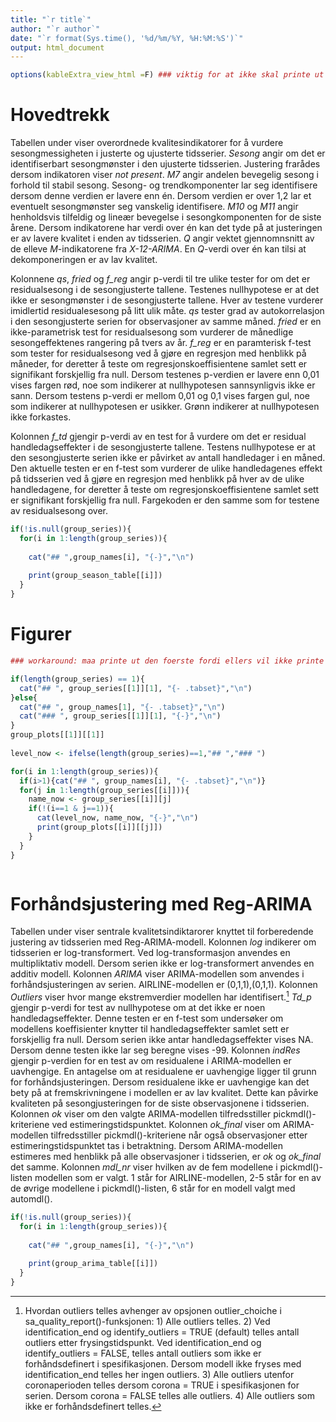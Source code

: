 ```yaml
---
title: "`r title`"
author: "`r author`"
date: "`r format(Sys.time(), '%d/%m/%Y, %H:%M:%S')`"
output: html_document 
---
```


```r

options(kableExtra_view_html =F) ### viktig for at ikke skal printe ut i viewer i rstudio!! 


```



# Hovedtrekk {.unnumbered .tabset}

Tabellen under viser overordnede kvalitesindikatorer for å vurdere sesongmessigheten i justerte og ujusterte tidsserier. *Sesong* angir om det er identifiserbart sesongmønster i den ujusterte tidsserien. Justering frarådes dersom indikatoren viser *not present*. *M7* angir andelen bevegelig sesong i forhold til stabil sesong.  Sesong- og trendkomponenter lar seg identifisere dersom denne verdien er lavere enn én. Dersom verdien er over 1,2 lar et eventuelt sesongmønster seg vanskelig identifisere. *M10* og *M11* angir henholdsvis tilfeldig og lineær bevegelse i sesongkomponenten for de siste årene. Dersom indikatorene har verdi over én kan det tyde på at justeringen er av lavere kvalitet i enden av tidsserien. *Q* angir vektet gjennomnsnitt av de elleve *M*-indikatorene fra *X-12-ARIMA*. En *Q*-verdi over én kan tilsi at dekomponeringen er av lav kvalitet. 

Kolonnene *qs*, *fried* og *f_reg* angir p-verdi til tre ulike tester for om det er residualsesong i de sesongjusterte tallene. Testenes nullhypotese er at det ikke er sesongmønster i de sesongjusterte tallene. Hver av testene vurderer imidlertid  residualesesong på litt ulik måte. *qs* tester grad av autokorrelasjon i den sesongjusterte serien for observasjoner av samme måned. *fried* er en ikke-parametrisk test for residualsesong som vurderer de månedlige sesongeffektenes rangering på tvers av år. *f_reg* er en paramterisk f-test som tester for residualsesong ved å gjøre en regresjon med henblikk på måneder, for deretter å teste om regresjonskoeffisientene samlet sett er signifikant forskjellig fra null. Dersom testenes p-verdien er lavere enn 0,01 vises fargen rød, noe som indikerer at nullhypotesen sannsynligvis ikke er sann. Dersom testens p-verdi er mellom 0,01 og 0,1 vises fargen gul, noe som indikerer at nullhypotesen er usikker. Grønn indikerer at nullhypotesen ikke forkastes. 

Kolonnen *f_td* gjengir p-verdi av en test for å vurdere om det er residual handledagseffekter i de sesongjusterte tallene. Testens nullhypotese er at den sesongjusterte serien ikke er påvirket av antall handledager i en måned. Den aktuelle testen er en f-test som vurderer de ulike handledagenes effekt på tidsserien ved å gjøre en regresjon med henblikk på hver av de ulike handledagene, for deretter å teste om regresjonskoeffisientene samlet sett er signifikant forskjellig fra null. Fargekoden er den samme som for testene av residualsesong over.

```r


if(!is.null(group_series)){ 
  for(i in 1:length(group_series)){
    
    cat("## ",group_names[i], "{-}","\n") 
  
    print(group_season_table[[i]])
  }
}
```
# Figurer {.unnumbered .tabset .tabset-dropdown}


```r

### workaround: maa printe ut den foerste fordi ellers vil ikke printe ut i rmd inni loopen. Ingen aning hvorfor.

if(length(group_series) == 1){
  cat("## ", group_series[[1]][1], "{- .tabset}","\n") 
}else{
  cat("## ", group_names[1], "{- .tabset}","\n") 
  cat("### ", group_series[[1]][1], "{-}","\n") 
}
group_plots[[1]][[1]]
  
level_now <- ifelse(length(group_series)==1,"## ","### ")

for(i in 1:length(group_series)){
  if(i>1){cat("## ", group_names[i], "{- .tabset}","\n")}
  for(j in 1:length(group_series[[i]])){
    name_now <- group_series[[i]][j]
    if(!(i==1 & j==1)){
      cat(level_now, name_now, "{-}","\n") 
      print(group_plots[[i]][[j]])
    }
  }    
}



```



# Forhåndsjustering med Reg-ARIMA {.unnumbered .tabset}

Tabellen under viser sentrale kvalitetsindiktarorer knyttet til forberedende justering av tidsserien med Reg-ARIMA-modell. Kolonnen *log* indikerer om tidsserien er log-transformert. Ved log-transformasjon anvendes en multipliktativ modell. Dersom serien ikke er log-transformert anvendes en additiv modell. Kolonnen *ARIMA* viser ARIMA-modellen som anvendes i forhåndsjusteringen av serien. AIRLINE-modellen er  (0,1,1),(0,1,1). Kolonnen *Outliers* viser hvor mange ekstremverdier modellen har identifisert.^[Hvordan outliers telles avhenger av opsjonen outlier_choiche i sa_quality_report()-funksjonen:
1) Alle outliers telles. 2) Ved identification_end og identify_outliers = TRUE (default) telles antall outliers etter frysingstidspunkt. Ved identification_end og identify_outliers = FALSE, telles antall outliers som ikke er forhåndsdefinert i spesifikasjonen.  Dersom modell ikke fryses med identification_end telles her ingen outliers. 3) Alle outliers utenfor coronaperioden telles dersom corona = TRUE i spesifikasjonen for serien. Dersom corona = FALSE telles alle outliers. 4) Alle outliers som ikke er forhåndsdefinert telles.] *Td_p* gjengir p-verdi for test av nullhypotese om at det ikke er noen handledagseffekter. Denne testen er en f-test som undersøker om modellens koeffisienter knytter til handledagseffekter samlet sett er forskjellig fra null. Dersom serien ikke antar handledagseffekter vises NA. Dersom denne testen ikke lar seg beregne vises -99. Kolonnen *indRes* gjengir p-verdien for en test av om residualene i ARIMA-modellen er uavhengige. En antagelse om at residualene er uavhengige ligger til grunn for forhåndsjusteringen. Dersom residualene ikke er uavhengige kan det bety på at fremskrivningene i modellen er av lav kvalitet. Dette kan påvirke kvaliteten på sesongjusteringen for de siste observasjonene i tidsserien. Kolonnen *ok* viser om den valgte ARIMA-modellen tilfredsstiller pickmdl()-kriteriene ved estimeringstidspunktet. Kolonnen *ok_final* viser om ARIMA-modellen tilfredsstiller pickmdl()-kriteriene når også observasjoner etter estimeringstidspunktet tas i betraktning.  Dersom ARIMA-modellen estimeres med henblikk på alle observasjoner i tidsserien, er *ok* og *ok_final* det samme. Kolonnen *mdl_nr* viser hvilken av de fem modellene i pickmdl()-listen modellen som er valgt. 1 står for AIRLINE-modellen, 2-5 står for en av de øvrige modellene i pickmdl()-listen, 6 står for en modell valgt med automdl().  

```r

if(!is.null(group_series)){ 
  for(i in 1:length(group_series)){
    
    cat("## ",group_names[i], "{-}","\n") 
  
    print(group_arima_table[[i]])
  }
}
```

